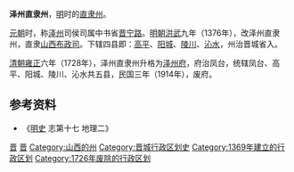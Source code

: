 '''泽州直隶州'''，[[明朝|明]]时的[[直隶州|直隶州]]。

[[元朝|元朝]]时，称[[泽州|泽州]]司侯司属中书省[[晋宁路|晋宁路]]。[[明朝|明朝]][[洪武|洪武]]九年（1376年），改泽州直隶州，直隶[[山西布政司|山西布政司]]。下辖四县即：[[高平|高平]]、[[阳城|阳城]]、[[陵川|陵川]]、[[沁水|沁水]]，州治晋城省入。

[[清朝|清朝]][[雍正|雍正]]六年（1728年），泽州直隶州升格为[[泽州府|泽州府]]，府治凤台，统辖凤台、高平、阳城、陵川、沁水共五县，民国三年（1914年），废府。

== 参考资料 ==

*《[[明史|明史]] 志第十七 地理二》

{{明朝行政区划|nocat}}
{{山西行政区划小作品}}
{{DEFAULTSORT:Z}}
[[Category:明朝直隶州|晋]]
[[Category:清朝直隶州|晋]]
[[Category:山西的州|Category:山西的州]]
[[Category:晋城行政区划史|Category:晋城行政区划史]]
[[Category:1369年建立的行政区划|Category:1369年建立的行政区划]]
[[Category:1726年废除的行政区划|Category:1726年废除的行政区划]]